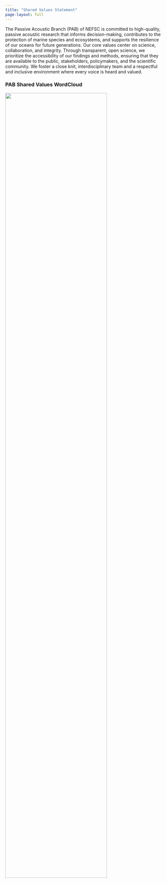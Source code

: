 ```yaml
---
title: "Shared Values Statement"
page-layout: full
---
```


The Passive Acoustic Branch (PAB) of NEFSC is committed to high-quality, passive acoustic research that informs decision-making, contributes to the protection of marine species and ecosystems, and supports the resilience of our oceans for future generations. Our core values center on science, collaboration, and integrity. Through transparent, open science, we prioritize the accessibility of our findings and methods, ensuring that they are available to the public, stakeholders, policymakers, and the scientific community. We foster a close knit, interdisciplinary team and a respectful and inclusive environment where every voice is heard and valued.

### PAB Shared Values WordCloud
![](/figs/workflow-infographics/Wordcloud.PNG){width=80%}